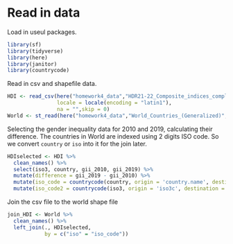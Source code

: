 # Read in data
Load in useul packages.
```r
library(sf)
library(tidyverse)
library(here)
library(janitor)
library(countrycode)
```

Read in csv and shapefile data.
```r
HDI <- read_csv(here("homework4_data","HDR21-22_Composite_indices_complete_time_series.csv"),
                locale = locale(encoding = "latin1"),
                na = "",skip = 0)
World <- st_read(here("homework4_data","World_Countries_(Generalized)","World_Countries__Generalized_.shp"))
```
Selecting the gender inequality data for 2010 and 2019, calculating their difference. The countries in World are indexed using 2 digits ISO code. So we convert `country` or `iso` into it for the join later.
```r
HDIselected <- HDI %>% 
  clean_names() %>% 
  select(iso3, country, gii_2010, gii_2019) %>% 
  mutate(difference = gii_2019 - gii_2010) %>% 
  mutate(iso_code = countrycode(country, origin = 'country.name', destination = 'iso2c')) %>% 
  mutate(iso_code2 = countrycode(iso3, origin = 'iso3c', destination = 'iso2c'))
```

Join the csv file to the world shape file
```r
join_HDI <- World %>% 
  clean_names() %>% 
  left_join(., HDIselected, 
            by = c("iso" = "iso_code"))
```

